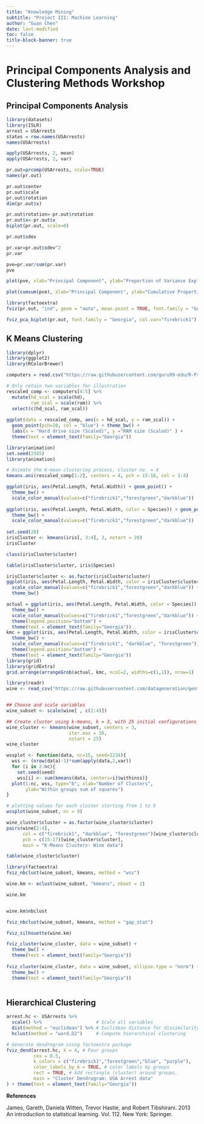 ```yaml
---
title: "Knowledge Mining"
subtitle: "Project III: Machine Learning"
author: "Guan Chen"
date: last-modified
toc: false
title-block-banner: true
---
```


# Principal Components Analysis and Clustering Methods Workshop

## Principal Components Analysis

```R
library(datasets)
library(ISLR)
arrest = USArrests
states = row.names(USArrests)
names(USArrests)

apply(USArrests, 2, mean)
apply(USArrests, 2, var)

pr.out=prcomp(USArrests, scale=TRUE)
names(pr.out)

pr.out$center
pr.out$scale
pr.out$rotation
dim(pr.out$x)

pr.out$rotation=-pr.out$rotation
pr.out$x=-pr.out$x
biplot(pr.out, scale=0)

pr.out$sdev

pr.var=pr.out$sdev^2
pr.var

pve=pr.var/sum(pr.var)
pve

plot(pve, xlab="Principal Component", ylab="Proportion of Variance Explained", ylim=c(0,1),type='b')

plot(cumsum(pve), xlab="Principal Component", ylab="Cumulative Proportion of Variance Explained", ylim=c(0,1),type='b')

library(factoextra)
fviz(pr.out, "ind", geom = "auto", mean.point = TRUE, font.family = "Georgia")

fviz_pca_biplot(pr.out, font.family = "Georgia", col.var="firebrick1")


```

## K Means Clustering

```R
library(dplyr)
library(ggplot2)
library(RColorBrewer)

computers = read.csv("https://raw.githubusercontent.com/guru99-edu/R-Programming/master/computers.csv") 

# Only retain two variables for illustration
rescaled_comp <- computers[4:5] %>%
  mutate(hd_scal = scale(hd),
         ram_scal = scale(ram)) %>%
  select(c(hd_scal, ram_scal))
        
ggplot(data = rescaled_comp, aes(x = hd_scal, y = ram_scal)) +
  geom_point(pch=20, col = "blue") + theme_bw() +
  labs(x = "Hard drive size (Scaled)", y ="RAM size (Scaled)" ) +
  theme(text = element_text(family="Georgia")) 

library(animation)
set.seed(2345)
library(animation)

# Animate the K-mean clustering process, cluster no. = 4
kmeans.ani(rescaled_comp[1:2], centers = 4, pch = 15:18, col = 1:4) 

ggplot(iris, aes(Petal.Length, Petal.Width)) + geom_point() + 
  theme_bw() +
  scale_color_manual(values=c("firebrick1","forestgreen","darkblue"))
  
ggplot(iris, aes(Petal.Length, Petal.Width, color = Species)) + geom_point() + 
  theme_bw() +
  scale_color_manual(values=c("firebrick1","forestgreen","darkblue"))
  
set.seed(20)
irisCluster <- kmeans(iris[, 3:4], 3, nstart = 20)
irisCluster

class(irisCluster$cluster)

table(irisCluster$cluster, iris$Species)

irisCluster$cluster <- as.factor(irisCluster$cluster)
ggplot(iris, aes(Petal.Length, Petal.Width, color = irisCluster$cluster)) + geom_point() +
  scale_color_manual(values=c("firebrick1","forestgreen","darkblue")) +
  theme_bw()

actual = ggplot(iris, aes(Petal.Length, Petal.Width, color = Species)) + geom_point() + 
  theme_bw() +
  scale_color_manual(values=c("firebrick1","forestgreen","darkblue")) +
  theme(legend.position="bottom") +
  theme(text = element_text(family="Georgia")) 
kmc = ggplot(iris, aes(Petal.Length, Petal.Width, color = irisCluster$cluster)) + geom_point() +
  theme_bw() +
  scale_color_manual(values=c("firebrick1", "darkblue", "forestgreen")) +
  theme(legend.position="bottom") +
  theme(text = element_text(family="Georgia")) 
library(grid)
library(gridExtra)
grid.arrange(arrangeGrob(actual, kmc, ncol=2, widths=c(1,1)), nrow=1)

library(readr)
wine <- read_csv("https://raw.githubusercontent.com/datageneration/gentlemachinelearning/master/data/wine.csv")


## Choose and scale variables
wine_subset <- scale(wine[ , c(2:4)])

## Create cluster using k-means, k = 3, with 25 initial configurations
wine_cluster <- kmeans(wine_subset, centers = 3,
                       iter.max = 10,
                       nstart = 25)
wine_cluster

wssplot <- function(data, nc=15, seed=1234){
  wss <- (nrow(data)-1)*sum(apply(data,2,var))
  for (i in 2:nc){
    set.seed(seed)
    wss[i] <- sum(kmeans(data, centers=i)$withinss)}
  plot(1:nc, wss, type="b", xlab="Number of Clusters",
       ylab="Within groups sum of squares")
}

# plotting values for each cluster starting from 1 to 9
wssplot(wine_subset, nc = 9)

wine_cluster$cluster = as.factor(wine_cluster$cluster)
pairs(wine[2:4],
      col = c("firebrick1", "darkblue", "forestgreen")[wine_cluster$cluster],
      pch = c(15:17)[wine_cluster$cluster],
      main = "K-Means Clusters: Wine data")

table(wine_cluster$cluster)

library(factoextra)
fviz_nbclust(wine_subset, kmeans, method = "wss")

wine.km <- eclust(wine_subset, "kmeans", nboot = 2)

wine.km


wine.km$nbclust

fviz_nbclust(wine_subset, kmeans, method = "gap_stat")

fviz_silhouette(wine.km)

fviz_cluster(wine_cluster, data = wine_subset) + 
  theme_bw() +
  theme(text = element_text(family="Georgia")) 
  
fviz_cluster(wine_cluster, data = wine_subset, ellipse.type = "norm") + 
  theme_bw() +
  theme(text = element_text(family="Georgia")) 
  

```

## Hierarchical Clustering

```r
arrest.hc <- USArrests %>%
  scale() %>%                    # Scale all variables
  dist(method = "euclidean") %>% # Euclidean distance for dissimilarity 
  hclust(method = "ward.D2")     # Compute hierarchical clustering

# Generate dendrogram using factoextra package
fviz_dend(arrest.hc, k = 4, # Four groups
          cex = 0.5, 
          k_colors = c("firebrick1","forestgreen","blue", "purple"),
          color_labels_by_k = TRUE, # color labels by groups
          rect = TRUE, # Add rectangle (cluster) around groups,
          main = "Cluster Dendrogram: USA Arrest data"
) + theme(text = element_text(family="Georgia")) 

```

**References**

James, Gareth, Daniela Witten, Trevor Hastie, and Robert Tibshirani. 2013 An introduction to statistical learning. Vol. 112. New York: Springer.



